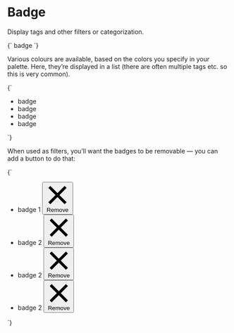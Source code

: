 
<Meta title="Objects/Badge" />

# Badge

Display tags and other filters or categorization.

<Canvas>
  <Story name="Badge">
    {`
      <span class="o-badge o-badge--gray o-h6 u-text--medium">badge</span>
    `}
  </Story>
</Canvas>

Various colours are available, based on the colors you specify in your palette. Here, they’re displayed in a list (there are often multiple tags etc. so this is very common).

<Canvas>
  <Story name="Badge — color variants">
    {`
      <ul class="o-list-reset l-flex">
        <li class="u-margin-s--right">
          <span class="o-badge o-badge--gray o-h6 u-text--medium">badge</span>
        </li>
        <li class="u-margin-s--right">
          <span class="o-badge o-badge--brand-1 o-h6 u-text--medium">badge</span>
        </li>
        <li class="u-margin-s--right">
          <span class="o-badge o-badge--brand-2 o-h6 u-text--medium">badge</span>
        </li>
        <li class="u-margin-s--right">
          <span class="o-badge o-badge--danger o-h6 u-text--medium">badge</span>
        </li>
      </ul>
    `}
  </Story>
</Canvas>

When used as filters, you’ll want the badges to be removable — you can add a button to do that:

<Canvas>
  <Story name="Badge — with buttons">
    {`
      <ul class="o-list-reset l-flex">
        <li class="u-margin-s--right">
          <span class="o-badge o-badge--gray o-h6 u-text--medium">
            badge 1
            <button class="o-button o-button--icon o-button--icon-reversed o-button--small o-badge__button" type="button">
              <svg class="o-icon o-icon--s" xmlns="http://www.w3.org/2000/svg" viewBox="0 0 100 100">
                <path d="M80.41,88.89,50,58.49,19.59,88.89l-8.48-8.48L41.51,50,11.11,19.59l8.48-8.48L50,41.51l30.41-30.4,8.48,8.48L58.49,50l30.4,30.41Z" fill-rule="evenodd" aria-hidden="true" />
              </svg>
              <span class="u-visuallyhidden">Remove</span>
            </button>
          </span>
        </li>
        <li class="u-margin-s--right">
          <span class="o-badge o-badge--brand-1 o-h6 u-text--medium">
            badge 2
            <button class="o-button o-button--icon o-button--icon-reversed o-button--small o-badge__button" type="button">
              <svg class="o-icon o-icon--s" xmlns="http://www.w3.org/2000/svg" viewBox="0 0 100 100">
                <path d="M80.41,88.89,50,58.49,19.59,88.89l-8.48-8.48L41.51,50,11.11,19.59l8.48-8.48L50,41.51l30.41-30.4,8.48,8.48L58.49,50l30.4,30.41Z" fill-rule="evenodd" aria-hidden="true"/>
              </svg>
              <span class="u-visuallyhidden">Remove</span>
            </button>
          </span>
        </li>
        <li class="u-margin-s--right">
          <span class="o-badge o-badge--brand-2 o-h6 u-text--medium">
            badge 2
            <button class="o-button o-button--icon o-button--icon-reversed o-button--small o-badge__button" type="button">
              <svg class="o-icon o-icon--s" xmlns="http://www.w3.org/2000/svg" viewBox="0 0 100 100">
                <path d="M80.41,88.89,50,58.49,19.59,88.89l-8.48-8.48L41.51,50,11.11,19.59l8.48-8.48L50,41.51l30.41-30.4,8.48,8.48L58.49,50l30.4,30.41Z" fill-rule="evenodd" aria-hidden="true"/>
              </svg>
              <span class="u-visuallyhidden">Remove</span>
            </button>
          </span>
        </li>
        <li class="u-margin-s--right">
          <span class="o-badge o-badge--danger o-h6 u-text--medium">
            badge 2
            <button class="o-button o-button--icon o-button--icon-reversed o-button--small o-badge__button" type="button">
              <svg class="o-icon o-icon--s" xmlns="http://www.w3.org/2000/svg" viewBox="0 0 100 100">
                <path d="M80.41,88.89,50,58.49,19.59,88.89l-8.48-8.48L41.51,50,11.11,19.59l8.48-8.48L50,41.51l30.41-30.4,8.48,8.48L58.49,50l30.4,30.41Z" fill-rule="evenodd" aria-hidden="true"/>
              </svg>
              <span class="u-visuallyhidden">Remove</span>
            </button>
          </span>
        </li>
      </ul>
    `}
  </Story>
</Canvas>
